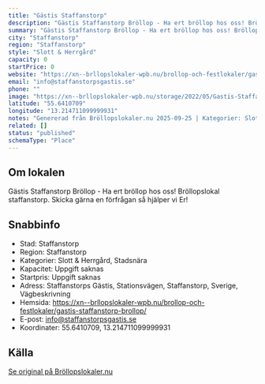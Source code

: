 ```yaml
---
title: "Gästis Staffanstorp"
description: "Gästis Staffanstorp Bröllop - Ha ert bröllop hos oss! Bröllopslokal staffanstorp. Skicka gärna en förfrågan så hjälper vi Er!"
summary: "Gästis Staffanstorp Bröllop - Ha ert bröllop hos oss! Bröllopslokal staffanstorp. Skicka gärna en förfrågan så hjälper vi Er!"
city: "Staffanstorp"
region: "Staffanstorp"
style: "Slott & Herrgård"
capacity: 0
startPrice: 0
website: "https://xn--brllopslokaler-wpb.nu/brollop-och-festlokaler/gastis-staffanstorp-brollop/"
email: "info@staffanstorpsgastis.se"
phone: ""
image: "https://xn--brllopslokaler-wpb.nu/storage/2022/05/Gastis-Staffanstorp-brollopslokal-festlokal-brollop-festvaning-Staffanstorp-6.webp"
latitude: "55.6410709"
longitude: "13.214711099999931"
notes: "Genererad från Bröllopslokaler.nu 2025-09-25 | Kategorier: Slott & Herrgård, Stadsnära"
related: []
status: "published"
schemaType: "Place"
---
```


## Om lokalen

Gästis Staffanstorp Bröllop - Ha ert bröllop hos oss! Bröllopslokal staffanstorp. Skicka gärna en förfrågan så hjälper vi Er!

## Snabbinfo

- Stad: Staffanstorp
- Region: Staffanstorp
- Kategorier: Slott & Herrgård, Stadsnära
- Kapacitet: Uppgift saknas
- Startpris: Uppgift saknas
- Adress: Staffanstorps Gästis, Stationsvägen, Staffanstorp, Sverige, Vägbeskrivning
- Hemsida: https://xn--brllopslokaler-wpb.nu/brollop-och-festlokaler/gastis-staffanstorp-brollop/
- E-post: info@staffanstorpsgastis.se
- Koordinater: 55.6410709, 13.214711099999931

## Källa

[Se original på Bröllopslokaler.nu](https://xn--brllopslokaler-wpb.nu/brollop-och-festlokaler/gastis-staffanstorp-brollop/)
